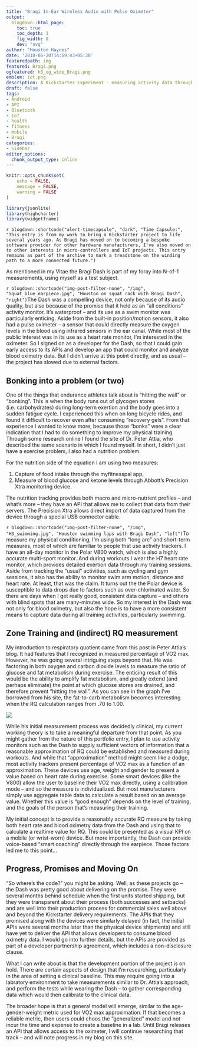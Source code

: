 ```yaml
---
title: "Bragi In-Ear Wireless Audio with Pulse Oximeter"
output:
  blogdown::html_page:
    toc: true
    toc_depth: 1
    fig_width: 8
    dev: "svg"
author: "Houston Haynes"
date: '2018-06-20T14:59:43+05:30'
featuredpath: img
featured: Bragi.png
ogfeatured: h3_og_wide_Bragi.png
emblem: iot.png
description: A Kickstarter Experiment - measuring activity data through optical pulse oximeters placed in ear canal
draft: false
tags:
- Android
- API
- Bluetooth
- IoT
- health
- fitness
- mobile
- Bragi
categories: 
- Sidebar
editor_options: 
  chunk_output_type: inline
---
```

```r
knitr::opts_chunk$set(
	echo = FALSE,
	message = FALSE,
	warning = FALSE
)

library(jsonlite)
library(highcharter)
library(widgetframe)
```

`r blogdown::shortcode("alert-timecapsule", "dark", "Time Capsule:", "This entry is from my work to bring a Kickstarter project to life several years ago. As Bragi has moved on to becoming a bespoke software provider for other hardware manufacturers, I've also moved on to other interests in micro-controllers and IoT projects. This entry remains as part of the archive to mark a treadstone on the winding path to a more connected future.")`

As mentioned in my Vitae the Bragi Dash is part of my foray into N-of-1 measurements, using myself as a test subject. 

`r blogdown::shortcode("img-post-filter-none", "/img", "Squat_blue_earpiece.jpg", "Houston on squat rack with Bragi Dash", "right")`The Dash was a compelling device, not only because of its audio quality, but also because of the promise that it held as an “all conditions” activity monitor. It’s waterproof – and its use as a swim monitor was particularly enticing. Aside from the built-in position/motion sensors, it also had a pulse oximeter – a sensor that could directly measure the oxygen levels in the blood using infrared sensors in the ear canal. While most of the public interest was in its use as a heart rate monitor, I’m interested in the oximeter. So I signed on as a developer for the Dash, so that I could gain early access to its APIs and develop an app that could monitor and analyze blood oximetry data. But I didn’t arrive at this point directly, and as usual – the project has slowed due to external factors.

## Bonking into a problem (or two)

One of the things that endurance athletes talk about is “hitting the wall” or “bonking”. This is when the body runs out of glycogen stores (i.e. carbohydrates) during long-term exertion and the body goes into a sudden fatigue cycle. I experienced this when on long bicycle rides, and found it difficult to recover even after consuming “recovery gels”. From that experience I wanted to know more, because those “bonks” were a clear indication that I had to do something to improve my physical training. Through some research online I found the site of Dr. Peter Attia, who described the same scenario in which I found myself. In short, I didn’t just have a exercise problem, I also had a nutrition problem.

For the nutrition side of the equation I am using two measures:

1) Capture of food intake through the myfitnesspal app,
1) Measure of blood glucose and ketone levels through Abbott’s Precision Xtra monitoring device.

The nutrition tracking provides both macro and micro-nutrient profiles – and what’s more – they have an API that allows me to collect that data from their servers. The Precision Xtra allows direct import of data captured from the device through a special USB connector cable.

`r blogdown::shortcode("img-post-filter-none", "/img", "H3_swimming.jpg", "Houston swimming laps with Bragi Dash", "left")`To measure my physical conditioning, I’m using both “long arc” and short-term measures, most of which are familiar to people that use activity trackers. I have an all-day monitor in the Polar V800 watch, which is also a highly accurate multi-sport monitor. And during workouts I wear the H7 heart rate monitor, which provides detailed exertion data through my training sessions. Aside from tracking the “usual” activities, such as cycling and gym sessions, it also has the ability to monitor swim arm motion, distance and heart rate. At least, that was the claim. It turns out the the Polar device is susceptible to data drops due to factors such as over-chlorinated water. So there are days when I get really good, consistent data capture – and others with blind spots that are many-minutes wide. So my interest in the Dash was not only for blood oximetry, but also the hope is to have a more consistent means to capture data during all training activities, particularly swimming.

## Zone Training and (indirect) RQ measurement

My introduction to respiratory quotient came from this post in Peter Attia’s blog. It had features that I recognized in measured percentage of VO2 max. However, he was going several intriguing steps beyond that. He was factoring in both oxygen and carbon dioxide levels to measure the ratio of glucose and fat metabolism during exercise. The enticing result of this would be the ability to amplify fat metabolism, and greatly extend (and perhaps eliminate) the point at which glucose stores are drained, and therefore prevent “hitting the wall”. As you can see in the graph I’ve borrowed from his site, the fat-to-carb metabolism becomes interesting when the RQ calculation ranges from .70 to 1.00.

<div class="col-sm-8 centered" style="padding:0">
  <img class="rounded bordered img-fluid filter-none col-md-8" src="/img/RQ-explanation.jpg"/>
</div>

While his initial measurement process was decidedly clinical, my current working theory is to take a meaningful departure from that point. As you might gather from the nature of this portfolio entry, I plan to use activity monitors such as the Dash to supply sufficient vectors of information that a reasonable approximation of RQ could be established and measured during workouts. And while that “approximation” method might seem like a dodge, most activity trackers present percentage of VO2 max as a function of an approximation. These devices use age, weight and gender to present a value based on heart rate during exercise. Some smart devices (like the V800) allow the user to baseline their VO2 max directly, using a calibration mode – and so the measure is individualized. But most manufacturers simply use aggregate table data to calculate a result based on an average value. Whether this value is “good enough” depends on the level of training, and the goals of the person that’s measuring their training.

My initial concept is to provide a reasonably accurate RQ measure by taking both heart rate and blood oximetry data from the Dash and using that to calculate a realtime value for RQ. This could be presented as a visual KPI on a mobile (or wrist-worn) device. But more importantly, the Dash can provide voice-based “smart coaching” directly through the earpiece. Those factors led me to this point…

## Progress, Promises and Moving On

“So where’s the code?” you might be asking. Well, as these projects go – the Dash was pretty good about delivering on the promise. They were several months behind schedule when the first units started shipping, but they were transparent about their process (both successes and setbacks) and are well into their production process for commercial sales well above and beyond the Kickstarter delivery requirements. The APIs that they promised along with the devices were similarly delayed (in fact, the initial APIs were several months later than the physical device shipments) and still have yet to deliver the API that allows developers to consume blood oximetry data. I would go into further details, but the APIs are provided as part of a developer partnership agreement, which includes a non-disclosure clause.

What I can write about is that the development portion of the project is on hold. There are certain aspects of design that I’m researching, particularly in the area of setting a clinical baseline. This may require going into a labratory environment to take measurements similar to Dr. Attia’s approach, and perform the tests while wearing the Dash – to gather corresponding data which would then calibrate to the clinical data.

The broader hope is that a general model will emerge, similar to the age-gender-weight metric used for VO2 max approximation. If that becomes a reliable metric, then users could choos the “generalized” model and not incur the time and expense to create a baseline in a lab. Until Bragi releases an API that allows access to the oximeter, I will continue researching that track – and will note progress in my blog on this site.